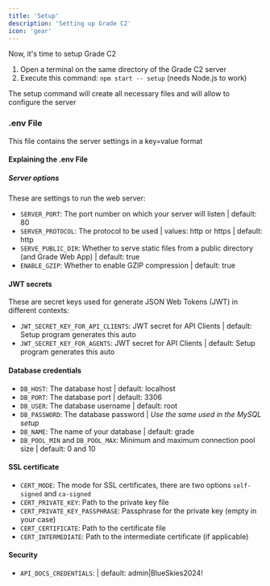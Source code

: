 ```yaml
---
title: 'Setup'
description: 'Setting up Grade C2'
icon: 'gear'
---
```


Now, it's time to setup Grade C2

1. Open a terminal on the same directory of the Grade C2 server
2. Execute this command: `npm start -- setup` (needs Node.js to work)

The setup command will create all necessary files and will allow to configure the server

### .env File

This file contains the server settings in a key=value format

#### Explaining the .env File
##### Server options

These are settings to run the web server:

- `SERVER_PORT`: The port number on which your server will listen | default: 80
- `SERVER_PROTOCOL`: The protocol to be used | values: http or https | default: http
- `SERVE_PUBLIC_DIR`: Whether to serve static files from a public directory (and Grade Web App) | default: true
- `ENABLE_GZIP`: Whether to enable GZIP compression | default: true

#### JWT secrets

These are secret keys used for generate JSON Web Tokens (JWT) in different contexts:

- `JWT_SECRET_KEY_FOR_API_CLIENTS`: JWT secret for API Clients | default: Setup program generates this auto
- `JWT_SECRET_KEY_FOR_AGENTS`: JWT secret for API Clients | default: Setup program generates this auto

#### Database credentials

- `DB_HOST`: The database host | default: localhost
- `DB_PORT`: The database port | default: 3306
- `DB_USER`: The database username | default: root
- `DB_PASSWORD`: The database password | *Use the same used in the MySQL setup*
- `DB_NAME`: The name of your database | default: grade
- `DB_POOL_MIN` and `DB_POOL_MAX`: Minimum and maximum connection pool size | default: 0 and 10

#### SSL certificate
- `CERT_MODE`: The mode for SSL certificates, there are two options `self-signed` and `ca-signed`
- `CERT_PRIVATE_KEY`: Path to the private key file
- `CERT_PRIVATE_KEY_PASSPHRASE`: Passphrase for the private key (empty in your case)
- `CERT_CERTIFICATE`: Path to the certificate file
- `CERT_INTERMEDIATE`: Path to the intermediate certificate (if applicable)

#### Security
- `API_DOCS_CREDENTIALS`:  | default: admin|BlueSkies2024!
